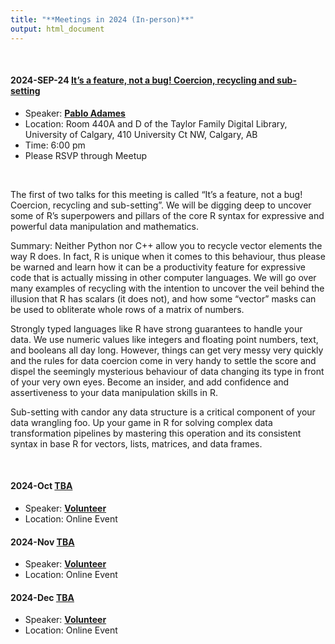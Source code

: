 ```yaml
---
title: "**Meetings in 2024 (In-person)**"
output: html_document
---
```


<br>

#### 2024-SEP-24 [It's a feature, not a bug! Coercion, recycling and sub-setting](https://www.meetup.com/calgaryr/events/302449717){target="_blank"}

+ Speaker: [<b>Pablo Adames</b>](pablo.adames@alumni.ucalgary.ca){target="_blank"}
+ Location: Room 440A and D of the Taylor Family Digital Library, University of Calgary, 410 University Ct NW, Calgary, AB
+ Time: 6:00 pm
+ Please RSVP through Meetup

\

The first of two talks for this meeting is called "It's a feature, not a bug! Coercion, recycling and sub-setting". We will be digging deep to uncover some of R's superpowers and pillars of the core R syntax for expressive and powerful data manipulation and mathematics.  

Summary: Neither Python nor C++ allow you to recycle vector elements the way R does. In fact, R is unique when it comes to this behaviour, thus please be warned and learn how it can be a productivity feature for expressive code that is actually missing in other computer languages. We will go over many examples of recycling with the intention to uncover the veil behind the illusion that R has scalars (it does not), and how some "vector" masks can be used to obliterate whole rows of a matrix of numbers.

Strongly typed languages like R have strong guarantees to handle your data. We use numeric values like integers and floating point numbers, text, and booleans all day long. However, things can get very messy very quickly and the rules for data coercion come in very handy to settle the score and dispel the seemingly mysterious behaviour of data changing its type in front of your very own eyes. Become an insider, and add confidence and assertiveness to your data manipulation skills in R.

Sub-setting with candor any data structure is a critical component of your data wrangling foo. Up your game in R for solving complex data transformation pipelines by mastering this operation and its consistent syntax in base R for vectors, lists, matrices, and data frames. 



\



#### 2024-Oct [TBA](https://www.meetup.com/calgaryr/events/){target="_blank"}

+ Speaker: [<b>Volunteer</b>](){target="_blank"}
+ Location: Online Event


#### 2024-Nov [TBA](https://www.meetup.com/calgaryr/events/){target="_blank"}

+ Speaker: [<b>Volunteer</b>](){target="_blank"}
+ Location: Online Event


#### 2024-Dec [TBA](https://www.meetup.com/calgaryr/events/){target="_blank"}

+ Speaker: [<b>Volunteer</b>](){target="_blank"}
+ Location: Online Event


